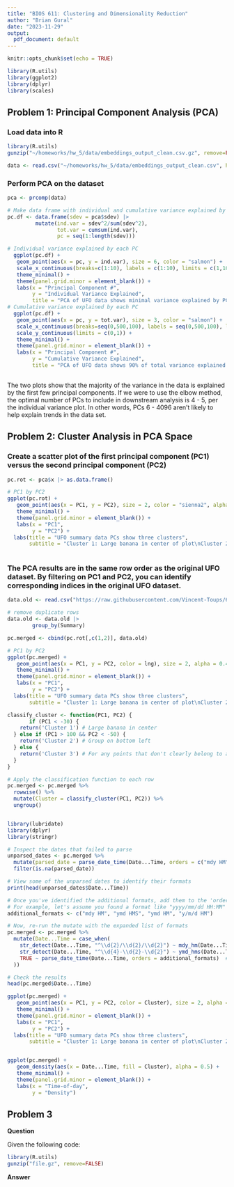 ```yaml
---
title: "BIOS 611: Clustering and Dimensionality Reduction"
author: "Brian Gural"
date: "2023-11-29"
output:
  pdf_document: default
---
```


```r
knitr::opts_chunk$set(echo = TRUE)
```

```r
library(R.utils)
library(ggplot2)
library(dplyr)
library(scales)
```

## Problem 1: Principal Component Analysis (PCA)

### Load data into R

```r
library(R.utils)
gunzip("~/homeworks/hw_5/data/embeddings_output_clean.csv.gz", remove=FALSE)
```

```r
data <- read.csv("~/homeworks/hw_5/data/embeddings_output_clean.csv", header = F)
```

### Perform PCA on the dataset

```r
pca <- prcomp(data)
```
```r
# Make data frame with individual and cumulative variance explained by each PC
pc.df <- data.frame(sdev = pca$sdev) |> 
         mutate(ind.var = sdev^2/sum(sdev^2),
                tot.var = cumsum(ind.var),
                pc = seq(1:length(sdev)))

# Individual variance explained by each PC
  ggplot(pc.df) +
   geom_point(aes(x = pc, y = ind.var), size = 6, color = "salmon") +
   scale_x_continuous(breaks=c(1:10), labels = c(1:10), limits = c(1,10)) +
   theme_minimal() +
   theme(panel.grid.minor = element_blank()) +
   labs(x = "Principal Component #",
        y = "Individual Variance Explained",
        title = "PCA of UFO data shows minimal variance explained by PCs > 5")
# Cumulative variance explained by each PC
  ggplot(pc.df) +
   geom_point(aes(x = pc, y = tot.var), size = 3, color = "salmon") +
   scale_x_continuous(breaks=seq(0,500,100), labels = seq(0,500,100), limits = c(1,500)) +
   scale_y_continuous(limits = c(0,1)) +
   theme_minimal() +
   theme(panel.grid.minor = element_blank()) +
   labs(x = "Principal Component #",
        y = "Cumulative Variance Explained",
        title = "PCA of UFO data shows 90% of total variance explained by ~200 PCs")
         
```

The two plots show that the majority of the variance in the data is explained by the first few principal components. If we were to use the elbow method, the optimal number of PCs to include in downstream analysis is 4 - 5, per the individual variance plot. In other words, PCs 6 - 4096 aren't likely to help explain trends in the data set.

## Problem 2: Cluster Analysis in PCA Space

### Create a scatter plot of the first principal component (PC1) versus the second principal component (PC2)

```r
pc.rot <- pca$x |> as.data.frame()

# PC1 by PC2
ggplot(pc.rot) +
   geom_point(aes(x = PC1, y = PC2), size = 2, color = "sienna2", alpha = 0.4) +
   theme_minimal() +
   theme(panel.grid.minor = element_blank()) +
   labs(x = "PC1",
        y = "PC2") +
  labs(title = "UFO summary data PCs show three clusters",
       subtitle = "Cluster 1: Large banana in center of plot\nCluster 2: Located at (-55,5)\nCluster 3: Located at (110,-65)")
         
```
### The PCA results are in the same row order as the original UFO dataset. By filtering on PC1 and PC2, you can identify corresponding indices in the original UFO dataset.

```r
data.old <- read.csv("https://raw.githubusercontent.com/Vincent-Toups/611ufo/main/source_data/ufo_data.csv")

# remove duplicate rows
data.old <- data.old |> 
        group_by(Summary) 

```
```r
pc.merged <- cbind(pc.rot[,c(1,2)], data.old)

# PC1 by PC2
ggplot(pc.merged) +
   geom_point(aes(x = PC1, y = PC2, color = lng), size = 2, alpha = 0.4) +
   theme_minimal() +
   theme(panel.grid.minor = element_blank()) +
   labs(x = "PC1",
        y = "PC2") +
  labs(title = "UFO summary data PCs show three clusters",
       subtitle = "Cluster 1: Large banana in center of plot\nCluster 2: Located at (-55,5)\nCluster 3: Located at (110,-65)")


```

```r
classify_cluster <- function(PC1, PC2) {
       if (PC1 < -30) {
    return('Cluster 1') # Large banana in center
  } else if (PC1 > 100 && PC2 < -50) {
    return('Cluster 2') # Group on bottom left
  } else {
    return('Cluster 3') # For any points that don't clearly belong to any cluster
  }
}

# Apply the classification function to each row
pc.merged <- pc.merged %>%
  rowwise() %>%
  mutate(Cluster = classify_cluster(PC1, PC2)) %>%
  ungroup()



```
```r

library(lubridate)
library(dplyr)
library(stringr)

# Inspect the dates that failed to parse
unparsed_dates <- pc.merged %>%
  mutate(parsed_date = parse_date_time(Date...Time, orders = c("mdy HM", "ymd HMS"))) %>%
  filter(is.na(parsed_date))

# View some of the unparsed dates to identify their formats
print(head(unparsed_dates$Date...Time))

# Once you've identified the additional formats, add them to the 'orders' vector
# For example, let's assume you found a format like "yyyy/mm/dd HH:MM"
additional_formats <- c("mdy HM", "ymd HMS", "ymd HM", "y/m/d HM")

# Now, re-run the mutate with the expanded list of formats
pc.merged <- pc.merged %>%
  mutate(Date...Time = case_when(
    str_detect(Date...Time, "^\\d{2}/\\d{2}/\\d{2}") ~ mdy_hm(Date...Time),  # Format: "mm/dd/yy hh:mm"
    str_detect(Date...Time, "^\\d{4}-\\d{2}-\\d{2}") ~ ymd_hms(Date...Time), # Format: "yyyy-mm-dd hh.mm.ss"
    TRUE ~ parse_date_time(Date...Time, orders = additional_formats)  # Fallback for other formats
  ))

# Check the results
head(pc.merged$Date...Time)

```
```r
ggplot(pc.merged) +
   geom_point(aes(x = PC1, y = PC2, color = Cluster), size = 2, alpha = 0.4) +
   theme_minimal() +
   theme(panel.grid.minor = element_blank()) +
   labs(x = "PC1",
        y = "PC2") +
  labs(title = "UFO summary data PCs show three clusters",
       subtitle = "Cluster 1: Large banana in center of plot\nCluster 2: Located at (-55,5)\nCluster 3: Located at (110,-65)")


ggplot(pc.merged) +
   geom_density(aes(x = Date...Time, fill = Cluster), alpha = 0.5) +
   theme_minimal() +
   theme(panel.grid.minor = element_blank()) +
   labs(x = "Time-of-day",
        y = "Density") 

```
## Problem 3

**Question**

Given the following code:

```r
library(R.utils)
gunzip("file.gz", remove=FALSE)
```

**Answer**

